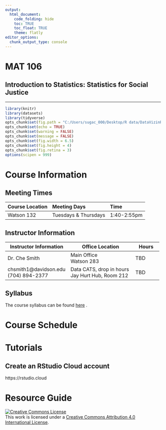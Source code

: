 ```yaml
---
output:
  html_document:
    code_folding: hide
    toc: TRUE
    toc_float: TRUE
    theme: flatly
editor_options: 
  chunk_output_type: console
---
```



# MAT 106 

## Introduction to Statistics: Statistics for Social Justice

------

```r
library(knitr)
library(datasets)
library(tidyverse)
opts_chunk$set(fig.path = "C:/Users/sugac_000/Desktop/R data/DataVizinR/images")
opts_chunk$set(echo = TRUE)
opts_chunk$set(warning = FALSE)
opts_chunk$set(message = FALSE)
opts_chunk$set(fig.width = 6.5)
opts_chunk$set(fig.height = 4)
opts_chunk$set(fig.retina = 3)
options(scipen = 999)
```

# Course Information

## Meeting Times

|Course Location|Meeting Days|Time|
|:----|:-----|:----|
|Watson 132|Tuesdays & Thursdays|1:40-2:55pm|


## Instructor Information

+----------------------------+-------------------------------+------------+
| Instructor Information     | Office Location               | Hours      |
+============================+===============================+============+
| Dr. Che Smith              | Main Office <br>              | TBD        |
|                            | Watson 283                    |            |
+----------------------------+-------------------------------+------------+
| chsmith1@davidson.edu <br> | Data CATS, drop in hours <br> | TBD        |
| (704) 894-2377             | Jay Hurt Hub, Room 212        |            |
+----------------------------+-------------------------------+------------+


## Syllabus

The course syllabus can be found [here](https://mat106.drchesmith.com/syllabus.html) .

# Course Schedule

# Tutorials

## Create an RStudio Cloud account

https://rstudio.cloud





# Resource Guide



<a rel="license" href="http://creativecommons.org/licenses/by/4.0/"><img alt="Creative Commons License" style="border-width:0" src="https://i.creativecommons.org/l/by/4.0/88x31.png" /></a><br />This work is licensed under a <a rel="license" href="http://creativecommons.org/licenses/by/4.0/">Creative Commons Attribution 4.0 International License</a>.
